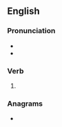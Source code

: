 ==English==

===Pronunciation===
* {{IPA|en|/pɹuːnd/}}
* {{rhymes|en|uːnd|s=1}}

===Verb===
{{head|en|verb form}}

# {{en-past of|prune}}

===Anagrams===
* {{anagrams|en|a=denpru|Pruden}}